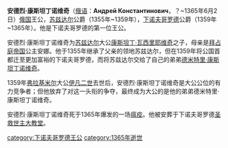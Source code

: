 '''安德烈·康斯坦丁诺维奇'''（[[俄语|俄语]]：'''Андрей Константинович'''，？~1365年6月2日）[[俄国|俄国]]王公，[[苏兹达尔|苏兹达尔]]公爵（1355年~1359年），[[下诺夫哥罗德|下诺夫哥罗德]]公爵（1359年~1365年）。他是下诺夫哥罗德的第一位王公。

安德烈·康斯坦丁诺维奇为[[苏兹达尔|苏兹达尔]]大公[[康斯坦丁·瓦西里耶维奇_(苏兹达尔)|康斯坦丁·瓦西里耶维奇]]之子，母亲是[[拜占庭帝国|拜占庭帝国]]公主安娜。他于1355年继承了父亲的领地苏兹达尔，但在1359年将公国首都迁至更加富裕的下诺夫哥罗德，而将苏兹达尔交给了自己的弟弟[[德米特里·康斯坦丁诺维奇_(苏兹达尔)|德米特里·康斯坦丁诺维奇]]。

1359年[[弗拉基米尔|弗拉基米尔]]大公[[伊凡二世|伊凡二世]]去世后，安德烈·康斯坦丁诺维奇是大公公位的有力竞争者；但他放弃了对这一头衔的争夺，最终成为大公的是他的弟弟德米特里·康斯坦丁诺维奇。

安德烈·康斯坦丁诺维奇死于1365年爆发的一场[[瘟疫|瘟疫]]。他被安葬于下诺夫哥罗德[[圣救世主大教堂|圣救世主大教堂]]。

{{start box}}
{{s-before|无}}
{{s-title|[[下诺夫哥罗德统治者列表|下诺夫哥罗德公爵]]|1359~1365}}
{{s-after|[[德米特里·康斯坦丁诺维奇_(苏兹达尔)|德米特里·康斯坦丁诺维奇]]}}
{{end box}}

[[category:下诺夫哥罗德王公|category:下诺夫哥罗德王公]]
[[category:1365年逝世|category:1365年逝世]]